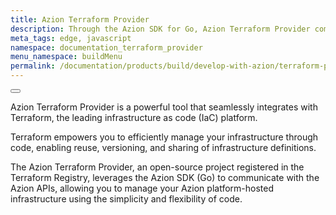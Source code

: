 ```yaml
---
title: Azion Terraform Provider
description: Through the Azion SDK for Go, Azion Terraform Provider communicates with the Azion APIs, so you can manage your infrastructure hosted on the the Azion platform, locally, as code.
meta_tags: edge, javascript
namespace: documentation_terraform_provider
menu_namespace: buildMenu
permalink: /documentation/products/build/develop-with-azion/terraform-provider/
---
```



<Button href="/en/documentation/products/terraform-provider/" text="azion terraform provider reference documentation" variant="secondary"></Button>

Azion Terraform Provider is a powerful tool that seamlessly integrates with Terraform, the leading infrastructure as code (IaC) platform. 

Terraform empowers you to efficiently manage your infrastructure through code, enabling reuse, versioning, and sharing of infrastructure definitions. 

The Azion Terraform Provider, an open-source project registered in the Terraform Registry, leverages the Azion SDK (Go) to communicate with the Azion APIs,  allowing you to manage your Azion platform-hosted infrastructure using the simplicity and flexibility of code. 
